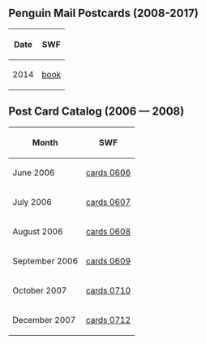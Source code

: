 {{CPW|Postcard Catalog}}

==Penguin Mail Postcards (2008-2017)==
{|class="wikitable" border="1" style="margin: auto;"
!Date!!SWF
|-
|2014||[[Media:ClientBook.swf|book]]
|}

==Post Card Catalog (2006 — 2008)==
{|class="wikitable" border="1" style="margin: auto;"
!Month!!SWF
|-
|June 2006||[[Media:ArtworkCatalogueCards 0606.swf|cards 0606]]
|-
|July 2006||[[Media:ArtworkCatalogueCards 0607.swf|cards 0607]]
|-
|August 2006||[[Media:ArtworkCatalogueCards 0608.swf|cards 0608]]
|-
|September 2006||[[Media:ArtworkCatalogueCards 0609.swf|cards 0609]]
|-
|October 2007||[[Media:ArtworkCatalogueCards 0710.swf|cards 0710]]
|-
|December 2007||[[Media:ArtworkCatalogueCards 0712.swf|cards 0712]]
|}